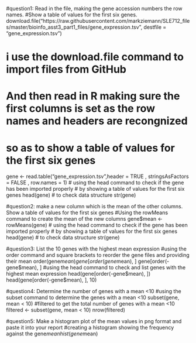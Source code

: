 #question1: Read in the file, making the gene accession numbers the row names. 
#Show a table of values for the first six genes.
download.file("https://raw.githubusercontent.com/markziemann/SLE712_files/master/bioinfo_asst3_part1_files/gene_expression.tsv",
              destfile = "gene_expression.tsv")

# i use the download.file command to import files from GitHub 
# And then read in R making sure the first columns is set as the row names and headers are recongnized 
# so as to show a table of values for the first six genes 
gene <- read.table("gene_expression.tsv",header = TRUE , stringsAsFactors = FALSE , row.names = 1)
# using the head command to check if the gene has been imported properly 
# by showing a table of values for the first six genes
head(gene)
# to check data structure 
str(gene)


#question2: make a new column which is the mean of the other columns. Show a table of values for the first six genes
#Using the rowMeans command to create the mean of the new columns 
gene$mean <- rowMeans(gene)
# using the head command to check if the gene has been imported properly 
# by showing a table of values for the first six genes
head(gene)
# to check data structure 
str(gene)


#question3: List the 10 genes with the highest mean expression
#using the order command and square brackets to reorder the gene files and providing their mean
order(gene$mean)
gene[order(gene$mean), ]
gene[order(-gene$mean), ]
#using the head command to check and list genes with the highest mean expression
head(gene[order(-gene$mean), ])
head(gene[order(-gene$mean), ], 10)

#question4: Determine the number of genes with a mean <10
#using the subset command to determine the genes with a mean <10
subset(gene, mean < 10)
#filtered to get the total number of genes with a mean <10
filtered <- subset(gene, mean < 10)
nrow(filtered)

#question5: Make a histogram plot of the mean values in png format and paste it into your report
#creating a histogram showing the frequency against the gene$mean
hist(gene$mean)
